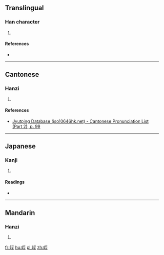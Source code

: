 ==Translingual==

===Han character===
{{Han char|rn=46|rad=山|as=06|sn=9|four=2171<sub>4</sub>|canj=山一戈土 (UMIG)|ids=⿰[[山]][[至]]}}

# {{defn|Han|sort=山06}}

====References====
* {{Han ref|kx=0310.180|dkj=08029|dj=0610.130|hdz=10770.080|uh=5CCC|ud=23756|bh=CE7B|bd=52859}}

----

==Cantonese==

===Hanzi===
{{yue-hanzi|jyut=[[dit6]]|y=dit6}}

# {{defn|lang=yue|sort=山06}}

====References====
* [http://www.iso10646hk.net/jp/document/download.jsp Jyutping Database (iso10646hk.net) - Cantonese Pronunciation List (Part 2), p. 99]

----

==Japanese==

===Kanji===
{{ja-kanji|grade=|rs=山06}}

# {{defn|lang=ja|sort=山06}}

====Readings====
* {{ja-readings|on=[[てつ]] (tetsu), [[でち]] (dechi)|kun=}}

----

==Mandarin==

===Hanzi===
{{cmn-hanzi|pin=[[dié]] ([[die2]])|wg=tieh<sup>2</sup>}}

# {{defn|lang=cmn|sort=山06}}

[[fr:峌]]
[[hu:峌]]
[[pl:峌]]
[[zh:峌]]